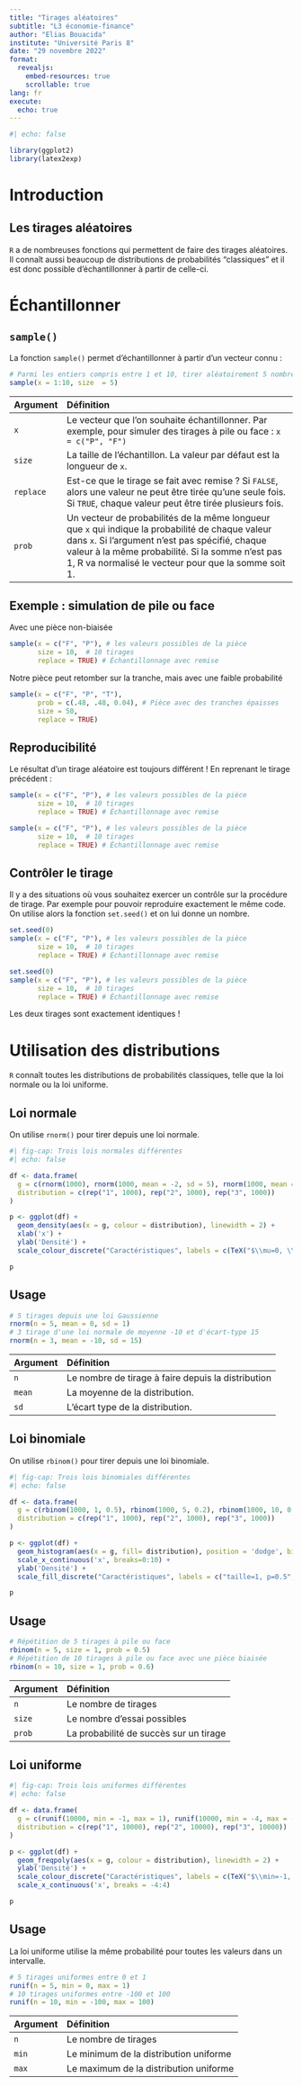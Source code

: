 ```yaml
---
title: "Tirages aléatoires"
subtitle: "L3 économie-finance"
author: "Elias Bouacida"
institute: "Université Paris 8"
date: "29 novembre 2022"
format: 
  revealjs:
    embed-resources: true
    scrollable: true
lang: fr
execute: 
  echo: true
---
```


```r
#| echo: false

library(ggplot2)
library(latex2exp)
```

# Introduction

## Les tirages aléatoires

`R` a de nombreuses fonctions qui permettent de faire des tirages aléatoires.
Il connaît aussi beaucoup de distributions de probabilités "classiques" et il est donc possible d'échantillonner à partir de celle-ci.

# Échantillonner

## `sample()` {.smaller}

La fonction `sample()` permet d'échantillonner à partir d'un vecteur connu :

```r
# Parmi les entiers compris entre 1 et 10, tirer aléatoirement 5 nombres
sample(x = 1:10, size  = 5)
```

| Argument | Définition|
|:---------|:---------------------------------------------|
|  `x`     | Le vecteur que l'on souhaite échantillonner. Par exemple, pour simuler des tirages à pile ou face : `x = c("P", "F")` |
|   `size` | La taille de l'échantillon. La valeur par défaut est la longueur de `x`.|
| `replace`| Est-ce que le tirage se fait avec remise ? Si `FALSE`, alors une valeur ne peut être tirée qu'une seule fois. Si `TRUE`, chaque valeur peut être tirée plusieurs fois.|
|    `prob`| Un vecteur de probabilités de la même longueur que `x` qui indique la probabilité de chaque valeur dans `x`. Si l'argument n'est pas spécifié, chaque valeur à la même probabilité. Si la somme n'est pas 1, R va normalisé le vecteur pour que la somme soit 1.|

## Exemple : simulation de pile ou face

Avec une pièce non-biaisée

```r
sample(x = c("F", "P"), # les valeurs possibles de la pièce
       size = 10,  # 10 tirages
       replace = TRUE) # Échantillonnage avec remise
```

Notre pièce peut retomber sur la tranche, mais avec une faible probabilité

```r
sample(x = c("F", "P", "T"),
       prob = c(.48, .48, 0.04), # Pièce avec des tranches épaisses
       size = 50,
       replace = TRUE)

```

## Reproducibilité

Le résultat d'un tirage aléatoire est toujours différent !
En reprenant le tirage précédent :

```r
sample(x = c("F", "P"), # les valeurs possibles de la pièce
       size = 10,  # 10 tirages
       replace = TRUE) # Échantillonnage avec remise

sample(x = c("F", "P"), # les valeurs possibles de la pièce
       size = 10,  # 10 tirages
       replace = TRUE) # Échantillonnage avec remise
```

## Contrôler le tirage

Il y a des situations où vous souhaitez exercer un contrôle sur la procédure de tirage.
Par exemple pour pouvoir reproduire exactement le même code.
On utilise alors la fonction `set.seed()` et on lui donne un nombre.

```r
set.seed(0)
sample(x = c("F", "P"), # les valeurs possibles de la pièce
       size = 10,  # 10 tirages
       replace = TRUE) # Échantillonnage avec remise

set.seed(0)
sample(x = c("F", "P"), # les valeurs possibles de la pièce
       size = 10,  # 10 tirages
       replace = TRUE) # Échantillonnage avec remise
```

Les deux tirages sont exactement identiques !

# Utilisation des distributions

`R` connaît toutes les distributions de probabilités classiques, telle que la loi normale ou la loi uniforme.

## Loi normale

On utilise `rnorm()` pour tirer depuis une loi normale.

```r
#| fig-cap: Trois lois normales différentes
#| echo: false

df <- data.frame(
  g = c(rnorm(1000), rnorm(1000, mean = -2, sd = 5), rnorm(1000, mean = 1, sd = 2)),
  distribution = c(rep("1", 1000), rep("2", 1000), rep("3", 1000))
)

p <- ggplot(df) +
  geom_density(aes(x = g, colour = distribution), linewidth = 2) +
  xlab('x') +
  ylab('Densité') +
  scale_colour_discrete("Caractéristiques", labels = c(TeX("$\\mu=0, \\sigma=1$"),TeX("$\\mu=-2, \\sigma=5$"),TeX("$\\mu=1, \\sigma=2$")))

p
```

## Usage


```r
# 5 tirages depuis une loi Gaussienne
rnorm(n = 5, mean = 0, sd = 1)
# 3 tirage d'une loi normale de moyenne -10 et d'écart-type 15
rnorm(n = 3, mean = -10, sd = 15)
```

| Argument| Définition|
|:---------|:---------------------------------------------|
|     `n`|     Le nombre de tirage à faire depuis la distribution|
|     `mean`|      La moyenne de la distribution.|
|     `sd`|     L'écart type de la distribution.|

## Loi binomiale

On utilise `rbinom()` pour tirer depuis une loi binomiale.

```r
#| fig-cap: Trois lois binomiales différentes
#| echo: false

df <- data.frame(
  g = c(rbinom(1000, 1, 0.5), rbinom(1000, 5, 0.2), rbinom(1000, 10, 0.8)),
  distribution = c(rep("1", 1000), rep("2", 1000), rep("3", 1000))
)

p <- ggplot(df) +
  geom_histogram(aes(x = g, fill= distribution), position = 'dodge', binwidth = 1) +
  scale_x_continuous('x', breaks=0:10) +
  ylab('Densité') +
  scale_fill_discrete("Caractéristiques", labels = c("taille=1, p=0.5", "taille=5, p=0,2", "taille=10, p=0.8"))

p
```

## Usage

```r
# Répétition de 5 tirages à pile ou face
rbinom(n = 5, size = 1, prob = 0.5)
# Répétition de 10 tirages à pile ou face avec une pièce biaisée
rbinom(n = 10, size = 1, prob = 0.6)
```

| Argument | Définition|
|:---------|:---------------------------------------------|
|     `n`   |     Le nombre de tirages|
|     `size`|  Le nombre d'essai possibles |
|     `prob`| La probabilité de succès sur un tirage |

## Loi uniforme

```r
#| fig-cap: Trois lois uniformes différentes
#| echo: false

df <- data.frame(
  g = c(runif(10000, min = -1, max = 1), runif(10000, min = -4, max = -3), runif(10000, min = -2, max = 4)),
  distribution = c(rep("1", 10000), rep("2", 10000), rep("3", 10000))
)

p <- ggplot(df) +
  geom_freqpoly(aes(x = g, colour = distribution), linewidth = 2) +
  ylab('Densité') +
  scale_colour_discrete("Caractéristiques", labels = c(TeX("$\\min=-1, \\max=1$"),TeX("$\\min=-4, \\max=-3$"),TeX("$\\min=-2, \\max=4$"))) +
  scale_x_continuous('x', breaks = -4:4)

p
```

## Usage

La loi uniforme utilise la même probabilité pour toutes les valeurs dans un intervalle.

```r
# 5 tirages uniformes entre 0 et 1
runif(n = 5, min = 0, max = 1)
# 10 tirages uniformes entre -100 et 100
runif(n = 10, min = -100, max = 100)
```

| Argument | Définition|
|:---------|:---------------------------------------------|
|     `n`|     Le nombre de tirages|
|     `min`|  Le minimum de la distribution uniforme|
|     `max`|  Le maximum de la distribution uniforme|
